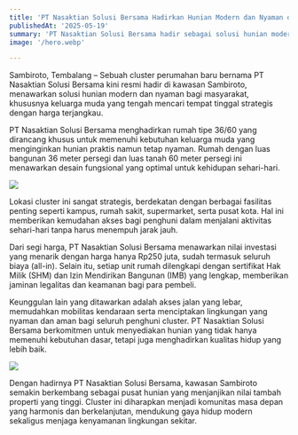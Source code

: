 ```yaml
---
title: 'PT Nasaktian Solusi Bersama Hadirkan Hunian Modern dan Nyaman di Sambiroto'
publishedAt: '2025-05-19'
summary: 'PT Nasaktian Solusi Bersama hadir sebagai solusi hunian modern dan nyaman di Sambiroto, Semarang. Dengan harga terjangkau dan lokasi strategis, cluster ini menawarkan rumah tipe 36/60 yang ideal untuk keluarga muda. Dapatkan hunian impian Anda sekarang juga!'
image: '/hero.webp'

---
```


Sambiroto, Tembalang – Sebuah cluster perumahan baru bernama PT Nasaktian Solusi Bersama kini resmi hadir di kawasan Sambiroto, menawarkan solusi hunian modern dan nyaman bagi masyarakat, khususnya keluarga muda yang tengah mencari tempat tinggal strategis dengan harga terjangkau.

PT Nasaktian Solusi Bersama menghadirkan rumah tipe 36/60 yang dirancang khusus untuk memenuhi kebutuhan keluarga muda yang menginginkan hunian praktis namun tetap nyaman. Rumah dengan luas bangunan 36 meter persegi dan luas tanah 60 meter persegi ini menawarkan desain fungsional yang optimal untuk kehidupan sehari-hari.

![](/image-1.png)

Lokasi cluster ini sangat strategis, berdekatan dengan berbagai fasilitas penting seperti kampus, rumah sakit, supermarket, serta pusat kota. Hal ini memberikan kemudahan akses bagi penghuni dalam menjalani aktivitas sehari-hari tanpa harus menempuh jarak jauh.

Dari segi harga, PT Nasaktian Solusi Bersama menawarkan nilai investasi yang menarik dengan harga hanya Rp250 juta, sudah termasuk seluruh biaya (all-in). Selain itu, setiap unit rumah dilengkapi dengan sertifikat Hak Milik (SHM) dan Izin Mendirikan Bangunan (IMB) yang lengkap, memberikan jaminan legalitas dan keamanan bagi para pembeli.

Keunggulan lain yang ditawarkan adalah akses jalan yang lebar, memudahkan mobilitas kendaraan serta menciptakan lingkungan yang nyaman dan aman bagi seluruh penghuni cluster. PT Nasaktian Solusi Bersama berkomitmen untuk menyediakan hunian yang tidak hanya memenuhi kebutuhan dasar, tetapi juga menghadirkan kualitas hidup yang lebih baik.

![](/image-2.png)

Dengan hadirnya PT Nasaktian Solusi Bersama, kawasan Sambiroto semakin berkembang sebagai pusat hunian yang menjanjikan nilai tambah properti yang tinggi. Cluster ini diharapkan menjadi komunitas masa depan yang harmonis dan berkelanjutan, mendukung gaya hidup modern sekaligus menjaga kenyamanan lingkungan sekitar.

